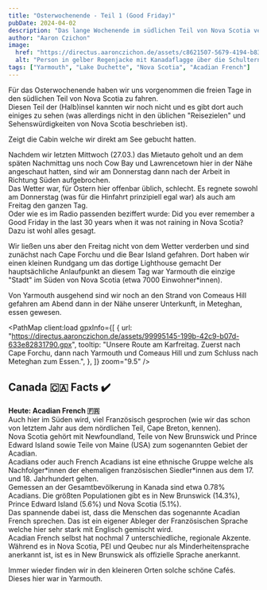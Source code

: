 ```yaml
---
title: "Osterwochenende - Teil 1 (Good Friday)"
pubDate: 2024-04-02
description: "Das lange Wochenende im südlichen Teil von Nova Scotia verbringen. Karfreitag als Teil 1."
author: "Aaron Czichon"
image:
  href: "https://directus.aaronczichon.de/assets/c8621507-5679-4194-b83f-29baeaecff9d.jpg?quality=70&width=1600"
  alt: "Person in gelber Regenjacke mit Kanadaflagge über die Schultern gelegt. Blickrichtung Meer auf einem steinigen Strand."
tags: ["Yarmouth", "Lake Duchette", "Nova Scotia", "Acadian French"]
---
```



Für das Osterwochenende haben wir uns vorgenommen die freien Tage in den südlichen Teil von Nova Scotia zu fahren.  
Diesen Teil der (Halb)insel kannten wir noch nicht und es gibt dort auch einiges zu sehen (was allerdings nicht in den üblichen "Reisezielen" und Sehenswürdigkeiten von Nova Scotia beschrieben ist).

<DirectusImage assetId="5c69deae-d082-4960-8edd-11f3b75a98f8" />
Zeigt die Cabin welche wir direkt am See gebucht hatten.

<DirectusImage assetId="e7fca55a-bee5-4cf1-b55b-8f6b02f6a487" />

Nachdem wir letzten Mittwoch (27.03.) das Mietauto geholt und an dem späten Nachmittag uns noch Cow Bay und Lawrencetown hier in der Nähe angeschaut hatten, sind wir am Donnerstag dann nach der Arbeit in Richtung Süden aufgebrochen.  
Das Wetter war, für Ostern hier offenbar üblich, schlecht. Es regnete sowohl am Donnerstag (was für die Hinfahrt prinzipiell egal war) als auch am Freitag den ganzen Tag.  
Oder wie es im Radio passenden beziffert wurde: Did you ever remember a Good Friday in the last 30 years when it was not raining in Nova Scotia?  
Dazu ist wohl alles gesagt.

<DirectusImage assetId="6eb097f2-8aa3-41ef-93f2-39d966779195" />

<DirectusImage assetId="fd8e2027-5284-43f1-8ec8-813dff12df13" />

Wir ließen uns aber den Freitag nicht von dem Wetter verderben und sind zunächst nach Cape Forchu und die Bear Island gefahren. Dort haben wir einen kleinen Rundgang um das dortige Lighthouse gemacht
Der hauptsächliche Anlaufpunkt an diesem Tag war Yarmouth die einzige "Stadt" im Süden von Nova Scotia (etwa 7000 Einwohner\*innen).

<DirectusImage assetId="e4c94275-15ae-44b2-b63c-28c1195be58e" />

Von Yarmouth ausgehend sind wir noch an den Strand von Comeaus Hill gefahren am Abend dann in der Nähe unserer Unterkunft, in Meteghan, essen gewesen.

<PathMap
  client:load
  gpxInfo={[
    {
      url: "https://directus.aaronczichon.de/assets/99995145-199b-42c9-b07d-633e82831790.gpx",
      tooltip:
        "Unsere Route am Karfreitag. Zuerst nach Cape Forchu, dann nach Yarmouth und Comeaus Hill und zum Schluss nach Meteghan zum Essen.",
    },
  ]}
  zoom="9.5"
/>

## Canada 🇨🇦 Facts ✔️

**Heute: Acadian French 🇫🇷**  
Auch hier im Süden wird, viel Französisch gesprochen (wie wir das schon von letztem Jahr aus dem nördlichen Teil, Cape Breton, kennen).  
Nova Scotia gehört mit Newfoundland, Teile von New Brunswick und Prince Edward Island sowie Teile von Maine (USA) zum sogenannten Gebiet der Acadian.  
Acadians oder auch French Acadians ist eine ethnische Gruppe welche als Nachfolger\*innen der ehemaligen französischen Siedler\*innen aus dem 17. und 18. Jahrhundert gelten.  
Gemessen an der Gesamtbevölkerung in Kanada sind etwa 0.78% Acadians. Die größten Populationen gibt es in New Brunswick (14.3%), Prince Edward Island (5.6%) und Nova Scotia (5.1%).  
Das spannende dabei ist, dass die Menschen das sogenannte Acadian French sprechen. Das ist ein eigener Ableger der Französischen Sprache welche hier sehr stark mit Englisch gemischt wird.  
Acadian French selbst hat nochmal 7 unterschiedliche, regionale Akzente.  
Während es in Nova Scotia, PEI und Qeubec nur als Minderheitensprache anerkannt ist, ist es in New Brunswick als offizielle Sprache anerkannt.

<DirectusImage assetId="f400c405-293e-47f7-8be5-7acb68ae1926" />

<DirectusImage assetId="6b24e0c5-c273-4cbc-99e5-c467029ec8b8" />
Immer wieder finden wir in den kleineren Orten solche schöne Cafés. Dieses hier war
in Yarmouth.
